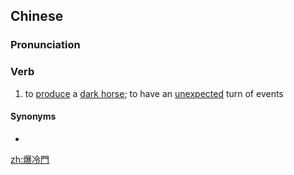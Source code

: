 {{also|爆冷门}}
==Chinese==
{{zh-forms|s=爆冷门|type=12}}

===Pronunciation===
{{zh-pron
|m=bàolěngmén,er=y
|c=baau3 laang5 mun4-2
|mn=po̍k-léng-mn̂g
|cat=v
}}

===Verb===
{{zh-verb}}

# {{lb|zh|sports}} to [[produce]] a [[dark horse]]; to have an [[unexpected]] turn of events

====Synonyms====
* {{zh-l|爆冷}}

[[zh:爆冷門]]
